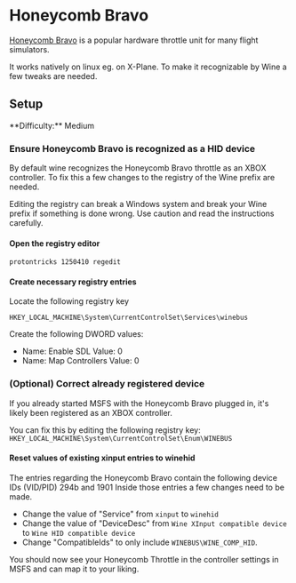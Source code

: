 
# Honeycomb Bravo

[Honeycomb Bravo](https://flyhoneycomb.com/products/bravo-throttle-quadrant) is a popular hardware throttle unit for many flight simulators.

It works natively on linux eg. on X-Plane. To make it recognizable by Wine a few tweaks are needed.

## Setup

<Callout type="info" emoji="ℹ️">
  **Difficulty:** Medium
</Callout>

<Steps>

### Ensure Honeycomb Bravo is recognized as a HID device

By default wine recognizes the Honeycomb Bravo throttle as an XBOX controller. To fix this a few changes to the registry of the Wine prefix are needed.

<Callout type="warning" emoji="⚠️">
  Editing the registry can break a Windows system and break your Wine prefix if something is done wrong.
  Use caution and read the instructions carefully.
</Callout>

#### Open the registry editor

```
protontricks 1250410 regedit
```

#### Create necessary registry entries

Locate the following registry key

```
HKEY_LOCAL_MACHINE\System\CurrentControlSet\Services\winebus
```

Create the following DWORD values:

- Name: Enable SDL Value: 0
- Name: Map Controllers Value: 0

### (Optional) Correct already registered device

If you already started MSFS with the Honeycomb Bravo plugged in, it's likely been registered as an XBOX controller.

You can fix this by editing the following registry key: `HKEY_LOCAL_MACHINE\System\CurrentControlSet\Enum\WINEBUS`

#### Reset values of existing xinput entries to winehid

The entries regarding the Honeycomb Bravo contain the following device IDs (VID/PID) 294b and 1901
Inside those entries a few changes need to be made.

- Change the value of "Service" from `xinput` to `winehid`
- Change the value of "DeviceDesc" from `Wine XInput compatible device` to `Wine HID compatible device`
- Change "CompatibleIds" to only include `WINEBUS\WINE_COMP_HID`. 

</Steps>

You should now see your Honeycomb Throttle in the controller settings in MSFS and can map it to your liking.

